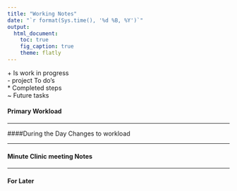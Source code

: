 ---
title: "Working Notes"
date: "`r format(Sys.time(), '%d %B, %Y')`"
output:
  html_document:
    toc: true
    fig_caption: true
    theme: flatly
---

 \+ Is work in progress  
 \- project To do's  
 \* Completed steps  
 \~ Future tasks  
    
#### Primary Workload  

--- 

####During the Day Changes to workload  

---  

#### Minute Clinic meeting Notes 

---

#### For Later
  

